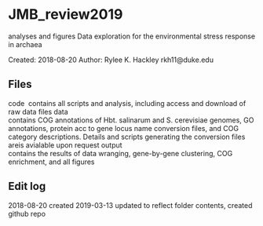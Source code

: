 # JMB_review2019
analyses and figures
Data exploration for the environmental stress response in archaea

Created: 2018-08-20
Author: Rylee K. Hackley	rkh11@duke.edu

## Files
code\ 
 contains all scripts and analysis, including access and download of raw data files
data\
contains COG annotations of Hbt. salinarum and S. cerevisiae genomes, GO annotations, protein acc to gene locus name conversion files, and COG category descriptions.
Details and scripts generating the conversion files areis avialable upon request
output\
contains the results of data wranging, gene-by-gene clustering, COG enrichment, and all figures

## Edit log
2018-08-20 	created
2019-03-13	updated to reflect folder contents, created github repo
